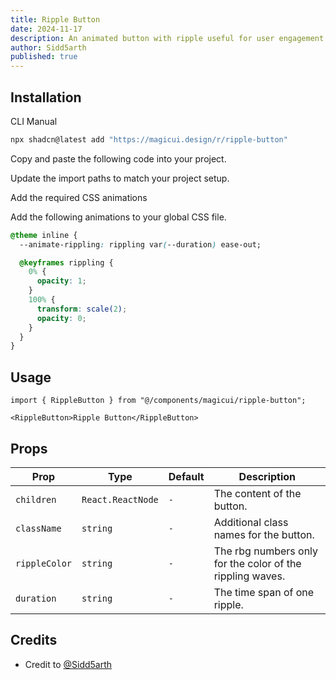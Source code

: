 ```yaml
---
title: Ripple Button
date: 2024-11-17
description: An animated button with ripple useful for user engagement.
author: Sidd5arth
published: true
---
```


<ComponentPreview name="ripple-button-demo" />

## Installation

<Tabs defaultValue="cli">

<TabsList>
  <TabsTrigger value="cli">CLI</TabsTrigger>
  <TabsTrigger value="manual">Manual</TabsTrigger>
</TabsList>
<TabsContent value="cli">

```bash
npx shadcn@latest add "https://magicui.design/r/ripple-button"
```

</TabsContent>

<TabsContent value="manual">

<Steps>

<Step>Copy and paste the following code into your project.</Step>

<ComponentSource name="ripple-button" />

<Step>Update the import paths to match your project setup.</Step>

<Step>Add the required CSS animations</Step>

Add the following animations to your global CSS file.

```css title="app/globals.css" {2, 4-12}
@theme inline {
  --animate-rippling: rippling var(--duration) ease-out;

  @keyframes rippling {
    0% {
      opacity: 1;
    }
    100% {
      transform: scale(2);
      opacity: 0;
    }
  }
}
```

</Steps>

</TabsContent>

</Tabs>

## Usage

```tsx
import { RippleButton } from "@/components/magicui/ripple-button";
```

```tsx
<RippleButton>Ripple Button</RippleButton>
```

## Props

| Prop          | Type              | Default | Description                                               |
| ------------- | ----------------- | ------- | --------------------------------------------------------- |
| `children`    | `React.ReactNode` | `-`     | The content of the button.                                |
| `className`   | `string`          | `-`     | Additional class names for the button.                    |
| `rippleColor` | `string`          | `-`     | The rbg numbers only for the color of the rippling waves. |
| `duration`    | `string`          | `-`     | The time span of one ripple.                              |

## Credits

- Credit to [@Sidd5arth](https://github.com/Sidd5arth)
